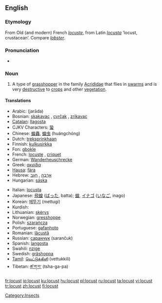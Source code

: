 ==English==
{{wikipedia}}

===Etymology===
From Old (and modern) French ''[[locuste]]'', from Latin ''[[locusta]]'' ‘locust, crustacean’.  Compare ''[[lobster]]''.

===Pronunciation===
{{IPA|/ˈləʊkəst/}}
*{{audio|en-us-locust.ogg|Audio (US)}}

===Noun===
{{en-noun}}

# A type of [[grasshopper]] in the family [[Acrididae]] that flies in [[swarm]]s and is very [[destructive]] to [[crop]]s and other [[vegetation]].

====Translations====
{{top}}
*Arabic: {{ARchar|[[جرادة]]}} (jarāda) {{f}}
*Bosnian: [[skakavac]] {{m}}, [[cvrčak]] {{m}}, [[zrikavac]] {{m}}
*[[Catalan]]: [[llagosta]] {{f}}
*CJKV Characters: [[蛩]]
*Chinese: [[蝗蟲]], [[蝗虫]] (huángchóng)
*Dutch: [[treksprinkhaan]] {{m}}
*Finnish: [[kulkusirkka]]
*Fon: [[gbokle]]
*French: [[locuste]] {{f}}, [[criquet]] {{m}}
*German: [[Wanderheuschrecke]] {{f}}
*Greek: [[ακρίδα]] {{f}}
*[[Hausa]]: [[fàra]]
*Hebrew: [[ארבה|אַרְבֶּה]] {{m}}, [[חגב|חָגָב]] {{m}}
*Hungarian: [[sáska]]
{{mid}}
*Italian: [[locusta]] {{f}}
*Japanese: [[飛蝗]] ([[ばった]], batta); [[蝗]], [[イナゴ]] ([[いなご]], inago)
*Korean: [[메뚜기]] (mettugi)
*Kurdish: {{KUchar|[[کوله‌]]}}
*Lithuanian: [[skėrys]] {{m}}
*Norwegian: [[gresshoppe]] {{m}}
*Polish: [[szarańcza]] {{f}}
*Portuguese: [[gafanhoto]] {{m}}
*Romanian: [[lăcustă]] {{f}}
*Russian: [[саранчук]] (sarančuk) {{m}}
*Spanish: [[langosta]] {{f}}
*Swahili: [[nzige]]
*Swedish: [[gräshoppa]] {{c}}
*[[Tamil]]: [[வெட்டுக்கிளி]] (vettukkili)
*Tibetan: [[ཚ་ག་བ་]] (tsha-ga-pa)
{{bottom}}

[[Category:Insects]]

[[fr:locust]]
[[io:locust]]
[[ku:locust]]
[[hu:locust]]
[[pl:locust]]
[[ru:locust]]
[[ta:locust]]
[[vi:locust]]
[[tr:locust]]
[[zh:locust]]
[[fi:locust]]